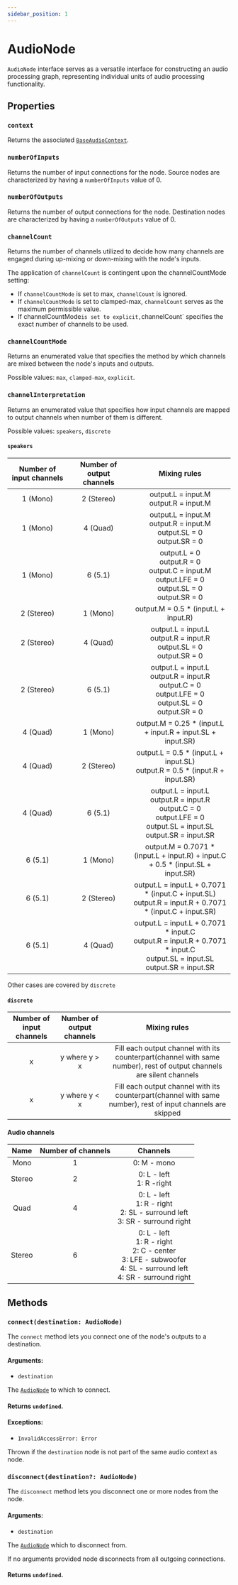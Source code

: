 ```yaml
---
sidebar_position: 1
---
```



# AudioNode

`AudioNode` interface serves as a versatile interface for constructing an audio processing graph, representing individual units of audio processing functionality.

## Properties

### `context` <ReadOnly />

Returns the associated [`BaseAudioContext`](/core/base-audio-context).

### `numberOfInputs` <ReadOnly />

Returns the number of input connections for the node. Source nodes are characterized by having a `numberOfInputs` value of 0.

### `numberOfOutputs` <ReadOnly />

Returns the number of output connections for the node. Destination nodes are characterized by having a `numberOfOutputs` value of 0.


### `channelCount` <ReadOnly />

Returns the number of channels utilized to decide how many channels are engaged during up-mixing or down-mixing with the node's inputs.

The application of `channelCount` is contingent upon the channelCountMode setting:
- If `channelCountMode` is set to max, `channelCount` is ignored.
- If `channelCountMode` is set to clamped-max, `channelCount` serves as the maximum permissible value.
- If channelCountMode` is set to explicit, `channelCount` specifies the exact number of channels to be used.

### `channelCountMode` <ReadOnly />

Returns an enumerated value that specifies the method by which channels are mixed between the node's inputs and outputs.

Possible values: `max`, `clamped-max`, `explicit`.

### `channelInterpretation` <ReadOnly />

Returns an enumerated value that specifies how input channels are mapped to output channels when number of them is different.

Possible values: `speakers`, `discrete`

#### `speakers`

| Number of input channels | Number of output channels | Mixing rules |
| :------------------------: |:-------------------------: | :------------: |
| 1 (Mono) | 2 (Stereo) | output.L = input.M <br /> output.R = input.M |
| 1 (Mono) | 4 (Quad) | output.L = input.M <br /> output.R = input.M <br /> output.SL = 0 <br /> output.SR = 0 |
| 1 (Mono) | 6 (5.1) | output.L = 0 <br /> output.R = 0 <br /> output.C = input.M <br /> output.LFE = 0 <br /> output.SL = 0 <br /> output.SR = 0 |
| 2 (Stereo) | 1 (Mono) | output.M = 0.5 \* (input.L + input.R) |
| 2 (Stereo) | 4 (Quad) | output.L = input.L <br /> output.R = input.R <br /> output.SL = 0 <br /> output.SR = 0 |
| 2 (Stereo) | 6 (5.1) | output.L = input.L <br /> output.R = input.R <br /> output.C = 0 <br /> output.LFE = 0 <br /> output.SL = 0 <br /> output.SR = 0 |
| 4 (Quad) | 1 (Mono) | output.M = 0.25 \* (input.L + input.R + input.SL + input.SR) |
| 4 (Quad) | 2 (Stereo) | output.L = 0.5 \* (input.L + input.SL) <br /> output.R = 0.5 \* (input.R + input.SR) |
| 4 (Quad) | 6 (5.1) | output.L = input.L <br /> output.R = input.R <br /> output.C = 0 <br /> output.LFE = 0 <br /> output.SL = input.SL <br /> output.SR = input.SR |
| 6 (5.1) | 1 (Mono) | output.M = 0.7071 \* (input.L + input.R) + input.C <br /> + 0.5 \* (input.SL + input.SR) |
| 6 (5.1) | 2 (Stereo) | output.L = input.L + 0.7071 \* (input.C + input.SL) <br /> output.R = input.R + 0.7071 \* (input.C + input.SR) |
| 6 (5.1) | 4 (Quad) | output.L = input.L + 0.7071 \* input.C <br /> output.R = input.R + 0.7071 \* input.C <br /> output.SL = input.SL <br /> output.SR = input.SR |

Other cases are covered by `discrete`

#### `discrete`

| Number of input channels | Number of output channels | Mixing rules |
| :------------------------: | :-------------------------: | :------------: |
| x | y where y > x | Fill each output channel with its counterpart(channel with same number), rest of output channels are silent channels |
| x | y where y < x | Fill each output channel with its counterpart(channel with same number), rest of input channels are skipped |

#### Audio channels

| Name | Number of channels | Channels |
| :----: | :------------------: | :--------: |
| Mono | 1 | 0: M - mono |
| Stereo | 2 | 0: L - left <br /> 1: R -right |
| Quad | 4 | 0: L - left <br /> 1: R - right <br /> 2: SL - surround left <br /> 3: SR - surround right |
| Stereo | 6 | 0: L - left <br /> 1: R - right <br /> 2: C - center <br /> 3: LFE - subwoofer <br /> 4: SL - surround left <br /> 4: SR - surround right |

## Methods

### `connect(destination: AudioNode)`

The `connect` method lets you connect one of the node's outputs to a destination.

#### Arguments:
  - `destination`

  The [`AudioNode`](/core/audio-node) to which to connect.

#### Returns `undefined`.

#### Exceptions:
  - `InvalidAccessError: Error`

  Thrown if the `destination` node is not part of the same audio context as node.

### `disconnect(destination?: AudioNode)`

The `disconnect` method lets you disconnect one or more nodes from the node.

#### Arguments:
  - `destination` <Optional />

  The [`AudioNode`](/core/audio-node) which to disconnect from.

If no arguments provided node disconnects from all outgoing connections.

#### Returns `undefined`.
